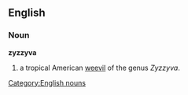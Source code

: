 ==English==
{{wikipedia}}
[[Category:English nouns]]
===Noun===
'''zyzzyva'''

#a tropical American [[weevil]] of the genus ''Zyzzyva''.